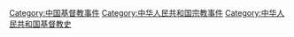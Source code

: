 [[Category:中国基督教事件|Category:中国基督教事件]]
[[Category:中华人民共和国宗教事件|Category:中华人民共和国宗教事件]]
[[Category:中华人民共和国基督教史|Category:中华人民共和国基督教史]]